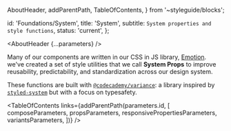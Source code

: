 
  AboutHeader,
  addParentPath,
  TableOfContents,
} from '~styleguide/blocks';


  id: 'Foundations/System',
  title: 'System',
  subtitle: `System properties and style functions`,
  status: 'current',
};

<Meta title="Foundations/System/About" />

<AboutHeader {...parameters} />

Many of our components are written in our CSS in JS library, [Emotion](https://emotion.sh/). we've created a set of style utilities that we call **System Props** to improve reusability, predictability, and standardization across our design system.

These functions are built with [`@codecademy/variance`](https://github.com/Codecademy/gamut/tree/main/packages/variance): a library inspired by [`styled-system`](https://styled-system.com/) but with a focus on typesafety.

<TableOfContents
  links={addParentPath(parameters.id, [
    composeParameters,
    propsParameters,
    responsivePropertiesParameters,
    variantsParameters,
  ])}
/>
